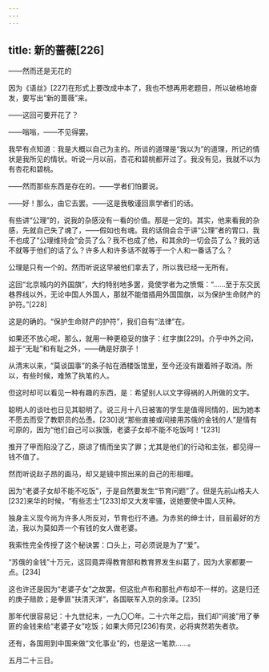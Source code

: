 ```yaml
---
---
---
```

title: 新的蔷薇[226]
---




——然而还是无花的

因为《语丝》[227]在形式上要改成中本了，我也不想再用老题目，所以破格地奋发，要写出“新的蔷薇”来。

——这回可要开花了？

——嗡嗡，——不见得罢。





我早有点知道：我是大概以自己为主的。所谈的道理是“我以为”的道理，所记的情状是我所见的情状。听说一月以前，杏花和碧桃都开过了。我没有见，我就不以为有杏花和碧桃。

——然而那些东西是存在的。——学者们怕要说。

——好！那么，由它去罢。——这是我敬谨回禀学者们的话。





有些讲“公理”的，说我的杂感没有一看的价值。那是一定的。其实，他来看我的杂感，先就自己失了魂了，——假如也有魂。我的话倘会合于讲“公理”者的胃口，我不也成了“公理维持会”会员了么？我不也成了他，和其余的一切会员了么？我的话不就等于他们的话了么？许多人和许多话不就等于一个人和一番话了么？

公理是只有一个的。然而听说这早被他们拿去了，所以我已经一无所有。





这回“北京城内的外国旗”，大约特别地多罢，竟使学者为之愤慨：“……至于东交民巷界线以外，无论中国人外国人，那就不能借插用外国国旗，以为保护生命财产的护符。”[228]

这是的确的。“保护生命财产的护符”，我们自有“法律”在。

如果还不放心呢，那么，就用一种更稳妥的旗子：红字旗[229]。介乎中外之间，超于“无耻”和有耻之外，——确是好旗子！





从清末以来，“莫谈国事”的条子帖在酒楼饭馆里，至今还没有跟着辫子取消。所以，有些时候，难煞了执笔的人。

但这时却可以看见一种有趣的东西，是：希望别人以文字得祸的人所做的文字。





聪明人的谈吐也日见其聪明了。说三月十八日被害的学生是值得同情的，因为她本不愿去而受了教职员的怂恿。[230]说“那些直接或间接用苏俄的金钱的人”是情有可原的，因为“他们自己可以挨饿，老婆子女却不能不吃饭呵！”[231]

推开了甲而陷没了乙，原谅了情而坐实了罪；尤其是他们的行动和主张，都见得一钱不值了。

然而听说赵子昂的画马，却又是镜中照出来的自己的形相哩。





因为“老婆子女却不能不吃饭”，于是自然要发生“节育问题”了。但是先前山格夫人[232]来华的时候，“有些志士”[233]却又大发牢骚，说她要使中国人灭种。

独身主义现今尚为许多人所反对，节育也行不通。为赤贫的绅士计，目前最好的方法，我以为莫如弄一个有钱的女人做老婆。

我索性完全传授了这个秘诀罢：口头上，可必须说是为了“爱”。





“苏俄的金钱”十万元，这回竟弄得教育部和教育界发生纠葛了，因为大家都要一点。[234]

这也许还是因为“老婆子女”之故罢。但这批卢布和那批卢布却不一样的。这是归还的庚子赔款；是拳匪“扶清灭洋”，各国联军入京的余泽。[235]

那年代很容易记：十九世纪末，一九〇〇年。二十六年之后，我们却“间接”用了拳匪的金钱来给“老婆子女”吃饭；如果大师兄[236]有灵，必将爽然若失者欤。

还有，各国用到中国来做“文化事业”的，也是这一笔款……。

五月二十三日。
